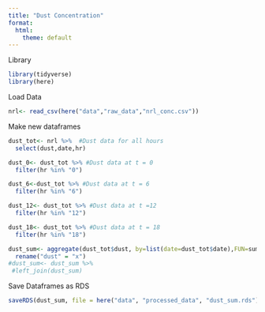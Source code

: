 ```yaml
---
title: "Dust Concentration"
format:
  html:
    theme: default
---
```

Library
```r
library(tidyverse)
library(here)
```

Load Data
```r
nrl<- read_csv(here("data","raw_data","nrl_conc.csv"))
```

Make new dataframes 
```r
dust_tot<- nrl %>%  #Dust data for all hours
  select(dust,date,hr)

dust_0<- dust_tot %>% #Dust data at t = 0
  filter(hr %in% "0")

dust_6<-dust_tot %>% #Dust data at t = 6
  filter(hr %in% "6")

dust_12<- dust_tot %>% #Dust data at t =12
  filter(hr %in% "12")

dust_18<- dust_tot %>% #Dust data at t = 18
  filter(hr %in% "18")

dust_sum<- aggregate(dust_tot$dust, by=list(date=dust_tot$date),FUN=sum) %>%
  rename("dust" = "x")
#dust_sum<- dust_sum %>%
 #left_join(dust_sum)
```

Save Dataframes as RDS
```r
saveRDS(dust_sum, file = here("data", "processed_data", "dust_sum.rds"))
```





